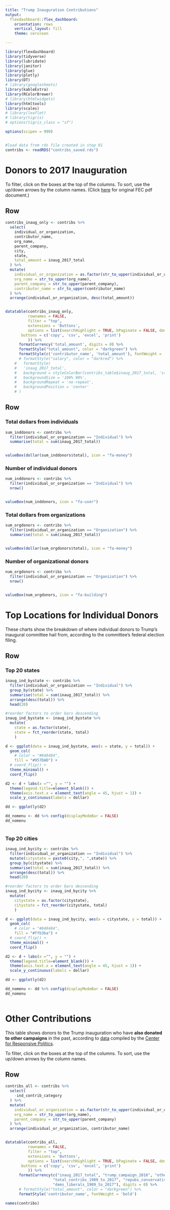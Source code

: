 ```yaml
---
title: "Trump Inauguration Contributions"
output:
  flexdashboard::flex_dashboard:
    orientation: rows
    vertical_layout: fill
    theme: cerulean

---
```


```r

library(flexdashboard)
library(tidyverse)
library(lubridate)
library(janitor)
library(glue)
library(plotly)
library(DT)
# library(googlesheets)
library(kableExtra)
library(RColorBrewer)
# library(htmlwidgets)
library(htmltools)
library(scales)
# library(leaflet)
# library(tigris)
# options(tigris_class = "sf")

options(scipen = 999)


#load data from rds file created in step 01
contribs <- readRDS("contribs_saved.rds")


```





Donors to 2017 Inauguration 
=====================================
To filter, click on the boxes at the top of the columns. To sort, use the up/down arrows by the column names. (Click [here](https://www.dropbox.com/s/249a7wvb4goj0rn/fec_doc_trump_inaug_1.pdf?dl=1) for original FEC pdf document.) 

Row 
-----------------------------------------------------------------------

```r

contribs_inaug_only <- contribs %>% 
  select(
    individual_or_organization,
    contributor_name,
    org_name,
    parent_company,
    city,
    state,
    total_amount = inaug_2017_total
  ) %>% 
  mutate(
    individual_or_organization = as.factor(str_to_upper(individual_or_organization)),
    org_name = str_to_upper(org_name),
    parent_company = str_to_upper(parent_company),
    contributor_name = str_to_upper(contributor_name)
  ) %>% 
  arrange(individual_or_organization, desc(total_amount))


datatable(contribs_inaug_only,
          rownames = FALSE,
          filter = "top",
          extensions = 'Buttons', 
          options = list(searchHighlight = TRUE, bPaginate = FALSE, dom = 'Bfrtip',
       buttons = c('copy', 'csv', 'excel', 'print')
          )) %>% 
      formatCurrency('total_amount', digits = 0) %>% 
      formatStyle("total_amount", color = "darkgreen") %>% 
      formatStyle(c('contributor_name', 'total_amount'), fontWeight = 'bold') 
      # formatStyle("salary", color = "darkred") %>% 
    #   formatStyle(
    #   'inaug_2017_total',
    #   background = styleColorBar(contribs_table$inaug_2017_total, 'steelblue'),
    #   backgroundSize = '100% 90%',
    #   backgroundRepeat = 'no-repeat',
    #   backgroundPosition = 'center'
    # )


```

Row
-----------------------------------------------------------------------

### Total dollars from individuals

```r
sum_inddonors <- contribs %>% 
  filter(individual_or_organization == "Individual") %>% 
  summarise(total = sum(inaug_2017_total))


valueBox(dollar(sum_inddonors$total), icon = "fa-money")

```


### Number of individual donors 

```r
num_inddonors <- contribs %>% 
  filter(individual_or_organization == "Individual") %>% 
  nrow()


valueBox(num_inddonors, icon = "fa-user")

```


### Total dollars from organizations

```r
sum_orgdonors <- contribs %>% 
  filter(individual_or_organization == "Organization") %>% 
  summarise(total = sum(inaug_2017_total))


valueBox(dollar(sum_orgdonors$total), icon = "fa-money")

```


### Number of organizational donors 

```r
num_orgdonors <- contribs %>% 
  filter(individual_or_organization == "Organization") %>% 
  nrow()


valueBox(num_orgdonors, icon = "fa-building")

```



Top Locations for Individual Donors
=====================================
These charts show the breakdown of where individual donors to Trump's inaugural committee hail from, according to the committee's federal election filing. 

Row 
-----------------------------------------------------------------------

### Top 20 states 

```r

inaug_ind_bystate <- contribs %>% 
  filter(individual_or_organization == "Individual") %>% 
  group_by(state) %>% 
  summarise(total = sum(inaug_2017_total)) %>% 
  arrange(desc(total)) %>% 
  head(20)

#reorder factors to order bars descending
inaug_ind_bystate <- inaug_ind_bystate %>% 
  mutate(
    state = as.factor(state),
    state = fct_reorder(state, total)
    )

d <- ggplot(data = inaug_ind_bystate, aes(x = state, y = total)) +
  geom_col(
    # color = "#848484",
    fill = "#957DAD") + 
  # coord_flip() + 
  theme_minimal() +
  coord_flip()

d2 <- d + labs(x ="", y = "") +
  theme(legend.title=element_blank()) +
  theme(axis.text.x = element_text(angle = 45, hjust = 1)) +
  scale_y_continuous(labels = dollar)

dd <- ggplotly(d2) 

dd_nomenu <- dd %>% config(displayModeBar = FALSE)
dd_nomenu
  

```

### Top 20 cities

```r

inaug_ind_bycity <- contribs %>% 
  filter(individual_or_organization == "Individual") %>% 
  mutate(citystate = paste0(city,", ",state)) %>% 
  group_by(citystate) %>% 
  summarise(total = sum(inaug_2017_total)) %>% 
  arrange(desc(total)) %>% 
  head(20)

#reorder factors to order bars descending
inaug_ind_bycity <- inaug_ind_bycity %>% 
  mutate(
    citystate = as.factor(citystate),
    citystate = fct_reorder(citystate, total)
    )

d <- ggplot(data = inaug_ind_bycity, aes(x = citystate, y = total)) +
  geom_col(
    # color = "#848484",
    fill = "#ffb3ba") + 
  # coord_flip() + 
  theme_minimal() +
  coord_flip()

d2 <- d + labs(x ="", y = "") +
  theme(legend.title=element_blank()) +
  theme(axis.text.x = element_text(angle = 45, hjust = 1)) +
  scale_y_continuous(labels = dollar)

dd <- ggplotly(d2) 

dd_nomenu <- dd %>% config(displayModeBar = FALSE)
dd_nomenu
  

```





Other Contributions
=====================================
This table shows donors to the Trump inauguration who have **also donated to other campaigns** in the past, according to [data](https://docs.google.com/spreadsheets/d/1qCG3BxuX42SNMW8u8tQ9HxkkZF-mFffnzTK6PaFxHGQ/edit?usp=sharing) compiled by the [Center for Responsive Politics](https://www.opensecrets.org).

To filter, click on the boxes at the top of the columns. To sort, use the up/down arrows by the column names.

Row {data-height=1000}
-----------------------------------------------------------------------

```r

contribs_all <- contribs %>% 
  select(
    -ind_contrib_category
  ) %>% 
  mutate(
    individual_or_organization = as.factor(str_to_upper(individual_or_organization)),
    org_name = str_to_upper(org_name),
    parent_company = str_to_upper(parent_company)
  ) %>% 
  arrange(individual_or_organization, contributor_name)


datatable(contribs_all,
          rownames = FALSE,
          filter = "top",
          extensions = 'Buttons', 
          options = list(searchHighlight = TRUE, bPaginate = FALSE, dom = 'Bfrtip',
       buttons = c('copy', 'csv', 'excel', 'print')
          )) %>% 
      formatCurrency(c("inaug_2017_total", "trump_campaign_2016", "other_2016_presidential_campaigns",
                     "total_contribs_1989_to_2017", "repubs_conservatives_1989_to_2017",
                     "dems_liberals_1989_to_2017"), digits = 0) %>%
      # formatStyle("total_amount", color = "darkgreen") %>% 
      formatStyle('contributor_name', fontWeight = 'bold') 

names(contribs)

```

